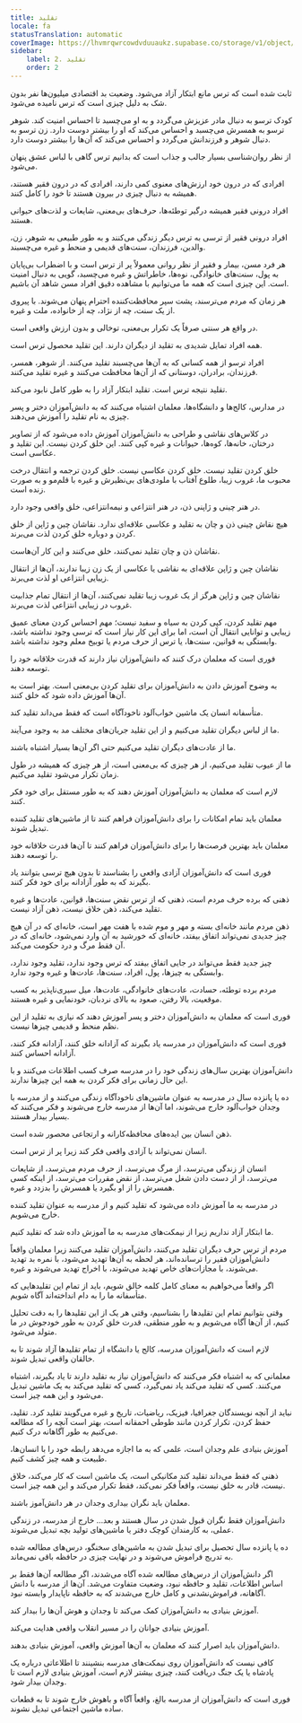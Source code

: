 ```yaml
---
title: تقلید
locale: fa
statusTranslation: automatic
coverImage: https://lhvmrqwrcowdvduuaukz.supabase.co/storage/v1/object/public/strapi-uploads/small_cover-educacion-fundamental.webp-2d51a7828a2b1309555be27f7e2a61a0.webp
sidebar:
    label: 2. تقلید
    order: 2
---
```

ثابت شده است که ترس مانع ابتکار آزاد می‌شود. وضعیت بد اقتصادی میلیون‌ها نفر بدون شک به دلیل چیزی است که ترس نامیده می‌شود.

کودک ترسو به دنبال مادر عزیزش می‌گردد و به او می‌چسبد تا احساس امنیت کند. شوهر ترسو به همسرش می‌چسبد و احساس می‌کند که او را بیشتر دوست دارد. زن ترسو به دنبال شوهر و فرزندانش می‌گردد و احساس می‌کند که آن‌ها را بیشتر دوست دارد.

از نظر روان‌شناسی بسیار جالب و جذاب است که بدانیم ترس گاهی با لباس عشق پنهان می‌شود.

افرادی که در درون خود ارزش‌های معنوی کمی دارند، افرادی که در درون فقیر هستند، همیشه به دنبال چیزی در بیرون هستند تا خود را کامل کنند.

افراد درونی فقیر همیشه درگیر توطئه‌ها، حرف‌های بی‌معنی، شایعات و لذت‌های حیوانی هستند.

افراد درونی فقیر از ترسی به ترس دیگر زندگی می‌کنند و به طور طبیعی به شوهر، زن، والدین، فرزندان، سنت‌های قدیمی و منحط و غیره می‌چسبند.

هر فرد مسن، بیمار و فقیر از نظر روانی معمولاً پر از ترس است و با اضطراب بی‌پایان به پول، سنت‌های خانوادگی، نوه‌ها، خاطراتش و غیره می‌چسبد، گویی به دنبال امنیت است. این چیزی است که همه ما می‌توانیم با مشاهده دقیق افراد مسن شاهد آن باشیم.

هر زمان که مردم می‌ترسند، پشت سپر محافظت‌کننده احترام پنهان می‌شوند. با پیروی از یک سنت، چه از نژاد، چه از خانواده، ملت و غیره.

در واقع هر سنتی صرفاً یک تکرار بی‌معنی، توخالی و بدون ارزش واقعی است.

همه افراد تمایل شدیدی به تقلید از دیگران دارند. این تقلید محصول ترس است.

افراد ترسو از همه کسانی که به آن‌ها می‌چسبند تقلید می‌کنند. از شوهر، همسر، فرزندان، برادران، دوستانی که از آن‌ها محافظت می‌کنند و غیره تقلید می‌کنند.

تقلید نتیجه ترس است. تقلید ابتکار آزاد را به طور کامل نابود می‌کند.

در مدارس، کالج‌ها و دانشگاه‌ها، معلمان اشتباه می‌کنند که به دانش‌آموزان دختر و پسر چیزی به نام تقلید را آموزش می‌دهند.

در کلاس‌های نقاشی و طراحی به دانش‌آموزان آموزش داده می‌شود که از تصاویر درختان، خانه‌ها، کوه‌ها، حیوانات و غیره کپی کنند. این خلق کردن نیست. این تقلید و عکاسی است.

خلق کردن تقلید نیست. خلق کردن عکاسی نیست. خلق کردن ترجمه و انتقال درخت محبوب ما، غروب زیبا، طلوع آفتاب با ملودی‌های بی‌نظیرش و غیره با قلم‌مو و به صورت زنده است.

در هنر چینی و ژاپنی ذن، در هنر انتزاعی و نیمه‌انتزاعی، خلق واقعی وجود دارد.

هیچ نقاش چینی ذن و چان به تقلید و عکاسی علاقه‌ای ندارد. نقاشان چین و ژاپن از خلق کردن و دوباره خلق کردن لذت می‌برند.

نقاشان ذن و چان تقلید نمی‌کنند، خلق می‌کنند و این کار آن‌هاست.

نقاشان چین و ژاپن علاقه‌ای به نقاشی یا عکاسی از یک زن زیبا ندارند، آن‌ها از انتقال زیبایی انتزاعی او لذت می‌برند.

نقاشان چین و ژاپن هرگز از یک غروب زیبا تقلید نمی‌کنند، آن‌ها از انتقال تمام جذابیت غروب در زیبایی انتزاعی لذت می‌برند.

مهم تقلید کردن، کپی کردن به سیاه و سفید نیست؛ مهم احساس کردن معنای عمیق زیبایی و توانایی انتقال آن است، اما برای این کار نیاز است که ترسی وجود نداشته باشد، وابستگی به قوانین، سنت‌ها، یا ترس از حرف مردم یا توبیخ معلم وجود نداشته باشد.

فوری است که معلمان درک کنند که دانش‌آموزان نیاز دارند که قدرت خلاقانه خود را توسعه دهند.

به وضوح آموزش دادن به دانش‌آموزان برای تقلید کردن بی‌معنی است. بهتر است به آن‌ها آموزش داده شود که خلق کنند.

متأسفانه انسان یک ماشین خواب‌آلود ناخودآگاه است که فقط می‌داند تقلید کند.

ما از لباس دیگران تقلید می‌کنیم و از این تقلید جریان‌های مختلف مد به وجود می‌آیند.

ما از عادت‌های دیگران تقلید می‌کنیم حتی اگر آن‌ها بسیار اشتباه باشند.

ما از عیوب تقلید می‌کنیم، از هر چیزی که بی‌معنی است، از هر چیزی که همیشه در طول زمان تکرار می‌شود تقلید می‌کنیم.

لازم است که معلمان به دانش‌آموزان آموزش دهند که به طور مستقل برای خود فکر کنند.

معلمان باید تمام امکانات را برای دانش‌آموزان فراهم کنند تا از ماشین‌های تقلید کننده تبدیل شوند.

معلمان باید بهترین فرصت‌ها را برای دانش‌آموزان فراهم کنند تا آن‌ها قدرت خلاقانه خود را توسعه دهند.

فوری است که دانش‌آموزان آزادی واقعی را بشناسند تا بدون هیچ ترسی بتوانند یاد بگیرند که به طور آزادانه برای خود فکر کنند.

ذهنی که برده حرف مردم است، ذهنی که از ترس نقض سنت‌ها، قوانین، عادت‌ها و غیره تقلید می‌کند، ذهن خلاق نیست، ذهن آزاد نیست.

ذهن مردم مانند خانه‌ای بسته و مهر و موم شده با هفت مهر است، خانه‌ای که در آن هیچ چیز جدیدی نمی‌تواند اتفاق بیفتد، خانه‌ای که خورشید به آن وارد نمی‌شود، خانه‌ای که در آن فقط مرگ و درد حکومت می‌کند.

چیز جدید فقط می‌تواند در جایی اتفاق بیفتد که ترس وجود ندارد، تقلید وجود ندارد، وابستگی به چیزها، پول، افراد، سنت‌ها، عادت‌ها و غیره وجود ندارد.

مردم برده توطئه، حسادت، عادت‌های خانوادگی، عادت‌ها، میل سیری‌ناپذیر به کسب موقعیت، بالا رفتن، صعود به بالای نردبان، خودنمایی و غیره هستند.

فوری است که معلمان به دانش‌آموزان دختر و پسر آموزش دهند که نیازی به تقلید از این نظم منحط و قدیمی چیزها نیست.

فوری است که دانش‌آموزان در مدرسه یاد بگیرند که آزادانه خلق کنند، آزادانه فکر کنند، آزادانه احساس کنند.

دانش‌آموزان بهترین سال‌های زندگی خود را در مدرسه صرف کسب اطلاعات می‌کنند و با این حال زمانی برای فکر کردن به همه این چیزها ندارند.

ده یا پانزده سال در مدرسه به عنوان ماشین‌های ناخودآگاه زندگی می‌کنند و از مدرسه با وجدان خواب‌آلود خارج می‌شوند، اما آن‌ها از مدرسه خارج می‌شوند و فکر می‌کنند که بسیار بیدار هستند.

ذهن انسان بین ایده‌های محافظه‌کارانه و ارتجاعی محصور شده است.

انسان نمی‌تواند با آزادی واقعی فکر کند زیرا پر از ترس است.

انسان از زندگی می‌ترسد، از مرگ می‌ترسد، از حرف مردم می‌ترسد، از شایعات می‌ترسد، از از دست دادن شغل می‌ترسد، از نقض مقررات می‌ترسد، از اینکه کسی همسرش را از او بگیرد یا همسرش را بدزدد و غیره.

در مدرسه به ما آموزش داده می‌شود که تقلید کنیم و از مدرسه به عنوان تقلید کننده خارج می‌شویم.

ما ابتکار آزاد نداریم زیرا از نیمکت‌های مدرسه به ما آموزش داده شد که تقلید کنیم.

مردم از ترس حرف دیگران تقلید می‌کنند، دانش‌آموزان تقلید می‌کنند زیرا معلمان واقعاً دانش‌آموزان فقیر را ترسانده‌اند، هر لحظه به آن‌ها تهدید می‌شود، با نمره بد تهدید می‌شوند، با مجازات‌های خاص تهدید می‌شوند، با اخراج تهدید می‌شوند و غیره.

اگر واقعاً می‌خواهیم به معنای کامل کلمه خالق شویم، باید از تمام این تقلید‌هایی که متأسفانه ما را به دام انداخته‌اند آگاه شویم.

وقتی بتوانیم تمام این تقلید‌ها را بشناسیم، وقتی هر یک از این تقلید‌ها را به دقت تحلیل کنیم، از آن‌ها آگاه می‌شویم و به طور منطقی، قدرت خلق کردن به طور خودجوش در ما متولد می‌شود.

لازم است که دانش‌آموزان مدرسه، کالج یا دانشگاه از تمام تقلید‌ها آزاد شوند تا به خالقان واقعی تبدیل شوند.

معلمانی که به اشتباه فکر می‌کنند که دانش‌آموزان نیاز به تقلید دارند تا یاد بگیرند، اشتباه می‌کنند. کسی که تقلید می‌کند یاد نمی‌گیرد، کسی که تقلید می‌کند به یک ماشین تبدیل می‌شود و این همه چیز است.

نباید از آنچه نویسندگان جغرافیا، فیزیک، ریاضیات، تاریخ و غیره می‌گویند تقلید کرد. تقلید، حفظ کردن، تکرار کردن مانند طوطی احمقانه است، بهتر است آنچه را که مطالعه می‌کنیم به طور آگاهانه درک کنیم.

آموزش بنیادی علم وجدان است، علمی که به ما اجازه می‌دهد رابطه خود را با انسان‌ها، طبیعت و همه چیز کشف کنیم.

ذهنی که فقط می‌داند تقلید کند مکانیکی است، یک ماشین است که کار می‌کند، خلاق نیست، قادر به خلق نیست، واقعاً فکر نمی‌کند، فقط تکرار می‌کند و این همه چیز است.

معلمان باید نگران بیداری وجدان در هر دانش‌آموز باشند.

دانش‌آموزان فقط نگران قبول شدن در سال هستند و بعد... خارج از مدرسه، در زندگی عملی، به کارمندان کوچک دفتر یا ماشین‌های تولید بچه تبدیل می‌شوند.

ده یا پانزده سال تحصیل برای تبدیل شدن به ماشین‌های سخنگو، درس‌های مطالعه شده به تدریج فراموش می‌شوند و در نهایت چیزی در حافظه باقی نمی‌ماند.

اگر دانش‌آموزان از درس‌های مطالعه شده آگاه می‌شدند، اگر مطالعه آن‌ها فقط بر اساس اطلاعات، تقلید و حافظه نبود، وضعیت متفاوت می‌شد. آن‌ها از مدرسه با دانش آگاهانه، فراموش‌نشدنی و کامل خارج می‌شدند که به حافظه ناپایدار وابسته نبود.

آموزش بنیادی به دانش‌آموزان کمک می‌کند تا وجدان و هوش آن‌ها را بیدار کند.

آموزش بنیادی جوانان را در مسیر انقلاب واقعی هدایت می‌کند.

دانش‌آموزان باید اصرار کنند که معلمان به آن‌ها آموزش واقعی، آموزش بنیادی بدهند.

کافی نیست که دانش‌آموزان روی نیمکت‌های مدرسه بنشینند تا اطلاعاتی درباره یک پادشاه یا یک جنگ دریافت کنند، چیزی بیشتر لازم است، آموزش بنیادی لازم است تا وجدان بیدار شود.

فوری است که دانش‌آموزان از مدرسه بالغ، واقعاً آگاه و باهوش خارج شوند تا به قطعات ساده ماشین اجتماعی تبدیل نشوند.
